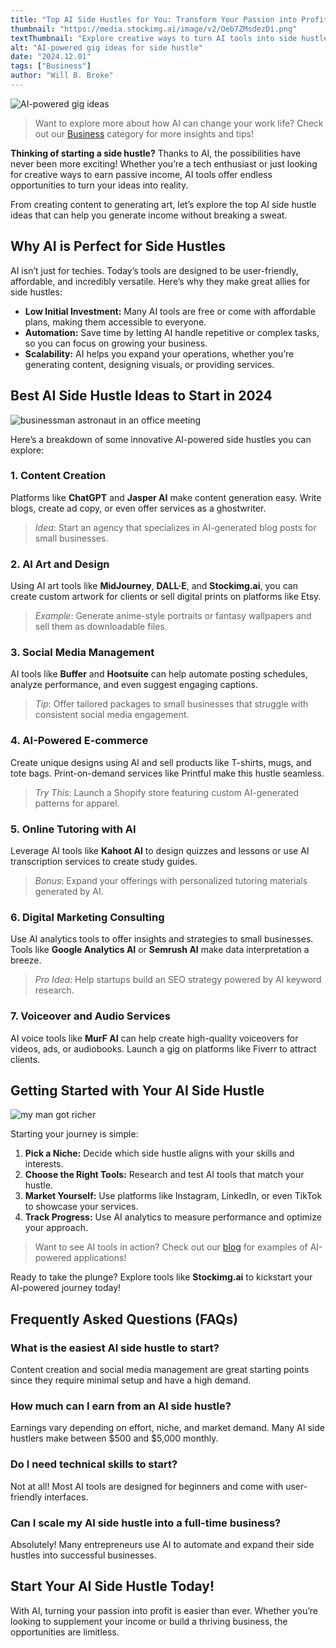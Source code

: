 ```yaml
---
title: "Top AI Side Hustles for You: Transform Your Passion into Profit"
thumbnail: "https://media.stockimg.ai/image/v2/Oeb7ZMsdezDi.png"
textThumbnail: "Explore creative ways to turn AI tools into side hustles and make passive income. From content generation to AI art, discover your perfect AI-powered gig today!"
alt: "AI-powered gig ideas for side hustle"
date: "2024.12.01"
tags: ["Business"]
author: "Will B. Broke"
---
```


![AI-powered gig ideas](https://media.stockimg.ai/image/v2/Oeb7ZMsdezDi.png)

> Want to explore more about how AI can change your work life? Check out our [Business](https://stockimg.ai/blog/business) category for more insights and tips!

**Thinking of starting a side hustle?** Thanks to AI, the possibilities have never been more exciting! Whether you’re a tech enthusiast or just looking for creative ways to earn passive income, AI tools offer endless opportunities to turn your ideas into reality.

From creating content to generating art, let’s explore the top AI side hustle ideas that can help you generate income without breaking a sweat.

## Why AI is Perfect for Side Hustles

AI isn’t just for techies. Today’s tools are designed to be user-friendly, affordable, and incredibly versatile. Here’s why they make great allies for side hustles:
- **Low Initial Investment:** Many AI tools are free or come with affordable plans, making them accessible to everyone.
- **Automation:** Save time by letting AI handle repetitive or complex tasks, so you can focus on growing your business.
- **Scalability:** AI helps you expand your operations, whether you’re generating content, designing visuals, or providing services.

## Best AI Side Hustle Ideas to Start in 2024

![businessman astronaut in an office meeting](https://media.stockimg.ai/image/v2/KJdYhwhBPOnz.png)

Here’s a breakdown of some innovative AI-powered side hustles you can explore:

### 1. **Content Creation**
Platforms like **ChatGPT** and **Jasper AI** make content generation easy. Write blogs, create ad copy, or even offer services as a ghostwriter.
> *Idea*: Start an agency that specializes in AI-generated blog posts for small businesses.

### 2. **AI Art and Design**
Using AI art tools like **MidJourney**, **DALL·E**, and **Stockimg.ai**, you can create custom artwork for clients or sell digital prints on platforms like Etsy.
> *Example*: Generate anime-style portraits or fantasy wallpapers and sell them as downloadable files.

### 3. **Social Media Management**
AI tools like **Buffer** and **Hootsuite** can help automate posting schedules, analyze performance, and even suggest engaging captions.
> *Tip*: Offer tailored packages to small businesses that struggle with consistent social media engagement.

### 4. **AI-Powered E-commerce**
Create unique designs using AI and sell products like T-shirts, mugs, and tote bags. Print-on-demand services like Printful make this hustle seamless.
> *Try This*: Launch a Shopify store featuring custom AI-generated patterns for apparel.

### 5. **Online Tutoring with AI**
Leverage AI tools like **Kahoot AI** to design quizzes and lessons or use AI transcription services to create study guides.
> *Bonus*: Expand your offerings with personalized tutoring materials generated by AI.

### 6. **Digital Marketing Consulting**
Use AI analytics tools to offer insights and strategies to small businesses. Tools like **Google Analytics AI** or **Semrush AI** make data interpretation a breeze.
> *Pro Idea*: Help startups build an SEO strategy powered by AI keyword research.

### 7. **Voiceover and Audio Services**
AI voice tools like **MurF AI** can help create high-quality voiceovers for videos, ads, or audiobooks. Launch a gig on platforms like Fiverr to attract clients.

## Getting Started with Your AI Side Hustle

![my man got richer](https://media.stockimg.ai/image/v2/BkI9iGu-mXlS.png)

Starting your journey is simple:
1. **Pick a Niche:** Decide which side hustle aligns with your skills and interests.
2. **Choose the Right Tools:** Research and test AI tools that match your hustle.
3. **Market Yourself:** Use platforms like Instagram, LinkedIn, or even TikTok to showcase your services.
4. **Track Progress:** Use AI analytics to measure performance and optimize your approach.

> Want to see AI tools in action? Check out our [blog](https://stockimg.ai/blog) for examples of AI-powered applications!

Ready to take the plunge? Explore tools like **Stockimg.ai** to kickstart your AI-powered journey today!

## Frequently Asked Questions (FAQs)

### What is the easiest AI side hustle to start?
Content creation and social media management are great starting points since they require minimal setup and have a high demand.

### How much can I earn from an AI side hustle?
Earnings vary depending on effort, niche, and market demand. Many AI side hustlers make between $500 and $5,000 monthly.

### Do I need technical skills to start?
Not at all! Most AI tools are designed for beginners and come with user-friendly interfaces.

### Can I scale my AI side hustle into a full-time business?
Absolutely! Many entrepreneurs use AI to automate and expand their side hustles into successful businesses.

## Start Your AI Side Hustle Today!
With AI, turning your passion into profit is easier than ever. Whether you’re looking to supplement your income or build a thriving business, the opportunities are limitless.